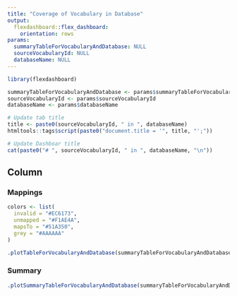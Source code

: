 ```yaml
---
title: "Coverage of Vocabulary in Database"
output: 
  flexdashboard::flex_dashboard:
    orientation: rows
params: 
  summaryTableForVocabularyAndDatabase: NULL
  sourceVocabularyId: NULL
  databaseName: NULL
---
```



```r
library(flexdashboard)

summaryTableForVocabularyAndDatabase <- params$summaryTableForVocabularyAndDatabase
sourceVocabularyId <- params$sourceVocabularyId
databaseName <- params$databaseName

# Update tab title
title <- paste0(sourceVocabularyId, " in ", databaseName)
htmltools::tags$script(paste0("document.title = '", title, "';"))
```

```r
# Update Dashboar title
cat(paste0("# ", sourceVocabularyId, " in ", databaseName, "\n"))
```


Column {.tabset}
-----------------------------------------------------------------------
### Mappings

```r
colors <- list(
  invalid = "#EC6173",
  unmapped = "#F1AE4A",
  mapsTo = "#51A350",
  grey = "#AAAAAA"
)

.plotTableForVocabularyAndDatabase(summaryTableForVocabularyAndDatabase, colors)
```

### Summary

```r
.plotSummaryTableForVocabularyAndDatabase(summaryTableForVocabularyAndDatabase, colors)
```
 